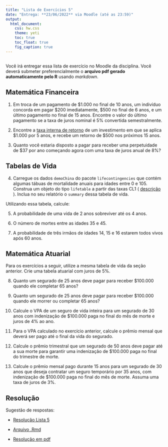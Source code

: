 ```yaml
---
title: "Lista de Exercícios 5"
date: "Entrega: **23/06/2022** via Moodle (até as 23:59)"
output: 
  html_document: 
    css: hw.css
    theme: yeti
    toc: true
    toc_float: true
    fig_caption: true
---
```


## 

Você irá entregar essa lista de exercício no Moodle da disciplina. Você deverá submeter preferencialmente o **arquivo pdf gerado automaticamente pelo R** usando *markdown*. 
<!-- Não serão aceitos arquivos em outro formato! -->



## Matemática Financeira

1) Em troca de um pagamento de \$1.000 no final de 10 anos, um indivíduo concorda em pagar \$200 imediatamente, \$500 no final de 6 anos, e um último pagamento no final de 15 anos. Encontre o valor do último pagamento se a taxa de juros nominal é 5% convertida semestralmente.

2) Encontre a [taxa interna de retorno](https://pt.wikipedia.org/wiki/Taxa_interna_de_retorno) de um investimento em que se aplica \$1.000 por 5 anos, e recebe um retorno de \$500 nos próximos 15 anos.

3) Quanto você estaria disposto a pagar para receber uma perpetuidade de \$37 por ano começando agora com uma taxa de juros anual de 8%?


## Tabelas de Vida

4) Carregue os dados `demoChina` do pacote `lifecontingencies` que contém algumas tábuas de mortalidade anuais para idades entre 0 e 105. Construa um objeto do tipo `lifetable` a partir das taxas CL1 ( [descrição](https://mort.soa.org/ViewTable.aspx?&TableIdentity=50001) ). Inclua no seu relatório o `summary` dessa tabela de vida.

Utilizando essa tabela, calcule:

5) A probabilidade de uma vida de 2 anos sobreviver até os 4 anos.

6) O número de mortes entre as idades 35 e 45.

7) A probabilidade de três irmãos de idades 14, 15 e 16 estarem todos vivos após 60 anos.


## Matemática Atuarial

Para os exercícios a seguir, utilize a mesma tabela de vida da seção anterior. Crie uma tabela atuarial com juros de 5\%.


8) Quanto um segurado de 25 anos deve pagar para receber \$100.000 quando ele completar 65 anos?


9) Quanto um segurado de 25 anos deve pagar para receber \$100.000 quando ele morrer ou completar 65 anos?


10) Calcule o VPA de um seguro de vida inteira para um segurado de 30 anos com indenização de \$100.000 paga no final do mês de morte e juros de 4\% ao ano.


11) Para o VPA calculado no exercício anterior, calcule o prêmio mensal que deverá ser pago até o final da vida do segurado.


12) Calcule o prêmio trimestral que um segurado de 50 anos deve pagar até a sua morte para garantir uma indenização de \$100.000 paga no final do trimestre de morte.


13) Calcule o prêmio mensal pago durante 15 anos para um segurado de 30 anos que deseja contratar um seguro temporário por 35 anos, com indenização de \$100.000 paga no final do mês de morte. Assuma uma taxa de juros de 3%.



## Resolução

Sugestão de respostas:

- [Resolução Lista 5](./resolucao/lista-05-resolucao.html)

- [Arquivo .Rmd](./resolucao/lista-05-resolucao.Rmd)

- [Resolução em pdf](./resolucao/lista-05-resolucao.pdf)

